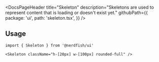 <DocsPageHeader
	title="Skeleton"
	description="Skeletons are used to represent content that is loading or doesn't exist yet."
	githubPath={{
		package: 'ui',
		path: 'skeleton.tsx',
	}}
/>

<ComponentExample src="/src/app/docs/components/skeleton/example.tsx">
	<SkeletonExample />
</ComponentExample>

## Usage

```tsx
import { Skeleton } from '@nerdfish/ui'
```

```tsx
<Skeleton className="h-[20px] w-[100px] rounded-full" />
```

